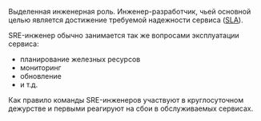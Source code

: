 Выделенная инженерная роль. Инженер-разработчик, чьей основной целью является достижение требуемой надежности сервиса ([SLA](./SLA)).

SRE-инженер обычно занимается так же вопросами эксплуатации сервиса:

- планирование железных ресурсов
- мониторинг
- обновление
- и т.д.

Как правило команды SRE-инженеров участвуют в круглосуточном дежурстве и первыми реагируют на сбои в обслуживаемых сервисах.
